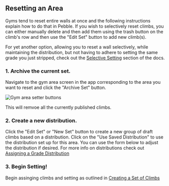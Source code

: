 
## Resetting an Area

<VideoPlaylist videoId="ISSFIWjcvAs" />

Gyms tend to reset entire walls at once and the following instructions explain how to do that in Pebble. If you wish to selectively reset climbs, you can either manually delete and then add them using the trash button on the climb's row and then use the "Edit Set" button to add new climb(s).

For yet another option, allowing you to reset a wall selectively, while maintaining the distribution, but not having to adhere to setting the same grade you just stripped, check out the [Selective Setting](/routesetting/selective-setting) section of the docs.

### 1. Archive the current set.

Navigate to the gym area screen in the app corresponding to the area you want to reset and click the "Archive Set" button.

![Gym area setter buttons](../images/gym-area-setting-buttons.png)

This will remvoe all the currently published climbs.

### 2. Create a new distribution.

Click the "Edit Set" or "New Set" button to create a new group of draft climbs based on a distribution. Click on the "Use Saved Distribution" to use the distribution set up for this area. You can use the form below to adjust the distribution if desired. For more info on distributions check out [Assigning a Grade Distribution](/routesetting/assigning-distributions)

### 3. Begin Setting!

Begin assinging climbs and setting as outlined in [Creating a Set of Climbs](/routesetting/creating-set)
